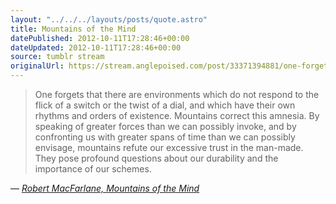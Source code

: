 ```yaml
---
layout: "../../../layouts/posts/quote.astro"
title: Mountains of the Mind
datePublished: 2012-10-11T17:28:46+00:00
dateUpdated: 2012-10-11T17:28:46+00:00
source: tumblr stream
originalUrl: https://stream.anglepoised.com/post/33371394881/one-forgets-that-there-are-environments-which-do
---
```


> One forgets that there are environments which do not respond to the flick of a switch or the twist of a dial, and which have their own rhythms and orders of existence. Mountains correct this amnesia. By speaking of greater forces than we can possibly invoke, and by confronting us with greater spans of time than we can possibly envisage, mountains refute our excessive trust in the man-made. They pose profound questions about our durability and the importance of our schemes.

— <cite>[Robert MacFarlane, _Mountains of the Mind_](https://www.goodreads.com/book/show/839157.Mountains_of_the_Mind)</cite>

